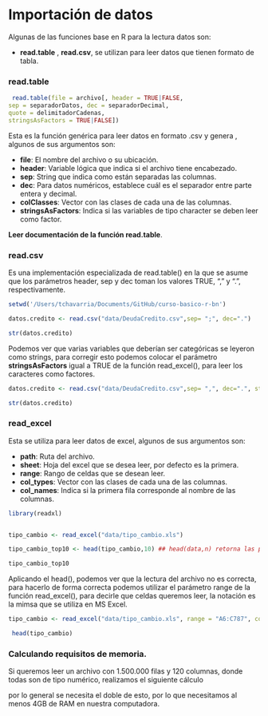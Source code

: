 
# **Importación de datos**

Algunas de las funciones base en R para la lectura datos son:

- **read.table** , **read.csv**, se utilizan para leer datos que tienen formato de tabla.


### **read.table**

```r
 read.table(file = archivo[, header = TRUE|FALSE,
sep = separadorDatos, dec = separadorDecimal,
quote = delimitadorCadenas,
stringsAsFactors = TRUE|FALSE])
```
Esta es la función genérica para leer datos en formato .csv y genera , algunos de sus argumentos son:

- **file**: El nombre del archivo o su ubicación.
- **header**: Variable lógica que indica si el archivo tiene encabezado.
- **sep**: String que indica como están separadas las columnas.
- **dec**: Para datos numéricos, establece cuál es el separador entre parte entera
y decimal.
- **colClasses**: Vector con las clases de cada una de las columnas.
- **stringsAsFactors**: Indica si las variables de tipo character se deben leer como factor.

**Leer documentación de la función read.table**.

### **read.csv**

Es una implementación especializada de read.table() en la que se asume
que los parámetros header, sep y dec toman los valores TRUE, "," y ".", respectivamente.  

```r
setwd('/Users/tchavarria/Documents/GitHub/curso-basico-r-bn')
```


```r
datos.credito <- read.csv("data/DeudaCredito.csv",sep= ";", dec=".")

str(datos.credito)
```



Podemos ver que varias variables que deberían ser categóricas se leyeron como strings, para corregir esto podemos colocar el parámetro **stringsAsFactors** igual a TRUE de la función read_excel(), para leer los caracteres como factores.

```r
datos.credito <- read.csv("data/DeudaCredito.csv",sep= ",", dec=".", stringsAsFactors = T)

str(datos.credito)
```


### **read_excel**

Esta se utiliza para leer datos de excel, algunos de sus argumentos son:


- **path**: Ruta del archivo.
- **sheet**: Hoja del excel que se desea leer, por defecto es la primera.
- **range**: Rango de celdas que se desean leer.
- **col_types**: Vector con las clases de cada una de las columnas.
- **col_names**: Indica si la primera fila corresponde al nombre de las columnas.


```r

library(readxl)


tipo_cambio <- read_excel("data/tipo_cambio.xls")

tipo_cambio_top10 <- head(tipo_cambio,10) ## head(data,n) retorna las primeras n filas de nuestro data frame

tipo_cambio_top10

```

Aplicando el head(), podemos ver que la lectura del archivo no es correcta, para hacerlo de forma correcta podemos utilizar el parámetro range de la función read_excel(), para decirle que celdas queremos leer, la notación es la mimsa que se utiliza en MS Excel.

```r

tipo_cambio <- read_excel("data/tipo_cambio.xls", range = "A6:C787", col_names = c("fecha", "compra", "venta"))

 head(tipo_cambio)

```



### **Calculando requisitos de memoria**.

Si queremos leer un archivo con 1.500.000 filas y 120 columnas, donde todas son de tipo numérico, realizamos el siguiente cálculo


\begin{align*}
1,500,000\times120\times 8 (bytes)\\
=&1.44\times10^9 (bytes)\\
=&1.44\times10^9 / 2^{20} (MB)\\
=&1,373 (MB)\\
=&1.34 (GB)\\
\end{align*}

por lo general se necesita el doble de esto, por lo que necesitamos al menos 4GB de RAM en nuestra computadora.

